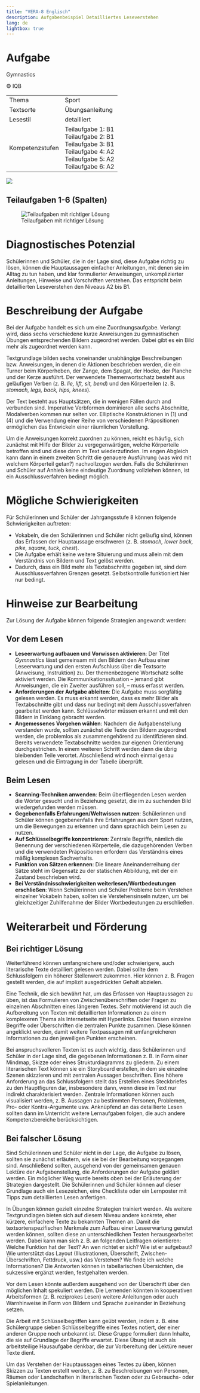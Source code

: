 ```yaml
---
title: "VERA-8 Englisch"
description: Aufgabenbeispiel Detailliertes Leseverstehen
lang: de
lightbox: true
---
```


# Aufgabe

:::{.task-header}
Gymnastics

&copy; IQB
:::

::: {.grid}

:::{.g-col-xl-5 .g-col-12}

```{=html}
<table class="task-properties">
  <tbody>
    <tr>
      <td>Thema</td>
      <td>Sport</td>
    </tr>
    <tr>
      <td>Textsorte</td>
      <td>Übungsanleitung</td>
    </tr>
    <tr>
      <td>Lesestil</td>
      <td>detailliert</td>
    </tr>
    <tr>
      <td>Kompetenzstufen</td>
      <td>
        Teilaufgabe 1: B1<br/>
        Teilaufgabe 2: B1<br/>
        Teilaufgabe 3: B1<br/>
        Teilaufgabe 4: A2<br/>
        Teilaufgabe 5: A2<br/>
        Teilaufgabe 6: A2
      </td>
    </tr>
  </tbody>
</table>
```
:::

:::{.g-col-xl-7 .g-col-12}

![](gymnastics1.jpg){group="task-img"}

:::

:::

## Teilaufgaben 1-6 (Spalten)

![Teilaufgaben mit richtiger Lösung](gymnastics2.jpg){group="task-img"}

# Diagnostisches Potenzial

Schülerinnen und Schüler, die in der Lage sind, diese Aufgabe richtig zu lösen, können die Hauptaussagen einfacher Anleitungen, mit denen sie im Alltag zu tun haben, und klar formulierter Anweisungen, unkomplizierter Anleitungen, Hinweise und Vorschriften verstehen. Das entspricht beim detaillierten Leseverstehen den Niveaus A2 bis B1.

# Beschreibung der Aufgabe

Bei der Aufgabe handelt es sich um eine Zuordnungsaufgabe. Verlangt wird, dass sechs verschiedene kurze Anweisungen zu gymnastischen Übungen entsprechenden Bildern zugeordnet werden. Dabei gibt es ein Bild mehr als zugeordnet werden kann.

Textgrundlage bilden sechs voneinander unabhängige Beschreibungen bzw. Anweisungen, in denen die Aktionen beschrieben werden, die ein Turner beim Körperheben, der Zange, dem Spagat, der Hocke, der Planche und der Kerze ausführt. Der verwendete Themenwortschatz besteht aus geläufigen Verben (z. B. *lie, lift, sit, bend*) und den Körperteilen (z. B. *stomach, legs, back, hips, knees*).

Der Text besteht aus Hauptsätzen, die in wenigen Fällen durch and verbunden sind. Imperative Verbformen dominieren alle sechs Abschnitte, Modalverben kommen nur selten vor. Elliptische Konstruktionen in (1) und (4) und die Verwendung einer Reihe von verschiedenen Präpositionen ermöglichen das Entwickeln einer räumlichen Vorstellung.

Um die Anweisungen korrekt zuordnen zu können, reicht es häufig, sich zunächst mit Hilfe der Bilder zu vergegenwärtigen, welche Körperteile betroffen sind und diese dann im Text wiederzufinden. Im engen Abgleich kann dann in einem zweiten Schritt die genauere Ausführung (was wird mit welchem Körperteil getan?) nachvollzogen werden. Falls die Schülerinnen und Schüler auf Anhieb keine eindeutige Zuordnung vollziehen können, ist ein Ausschlussverfahren bedingt möglich.

# Mögliche Schwierigkeiten

Für Schülerinnen und Schüler der Jahrgangsstufe 8 können folgende Schwierigkeiten auftreten:

* Vokabeln, die den Schülerinnen und Schüler nicht geläufig sind, können das Erfassen der Hauptaussage erschweren (z. B. *stomach, lower back, pike, square, tuck, chest*).
* Die Aufgabe erhält keine weitere Situierung und muss allein mit dem Verständnis von Bildern und Text gelöst werden.
* Dadurch, dass ein Bild mehr als Textabschnitte gegeben ist, sind dem Ausschlussverfahren Grenzen gesetzt. Selbstkontrolle funktioniert hier nur bedingt.

# Hinweise zur Bearbeitung

Zur Lösung der Aufgabe können folgende Strategien angewandt werden:

## Vor dem Lesen

* **Leseerwartung aufbauen und Vorwissen aktivieren**: Der Titel *Gymnastics* lässt gemeinsam mit den Bildern den Aufbau einer Leseerwartung und den ersten Aufschluss über die Textsorte (Anweisung, Instruktion) zu. Der themenbezogene Wortschatz sollte aktiviert werden. Die Kommunikationssituation – jemand gibt Anweisungen, die ein Zweiter ausführen soll, – muss erfasst werden.
* **Anforderungen der Aufgabe ableiten**: Die Aufgabe muss sorgfältig gelesen werden. Es muss erkannt werden, dass es mehr Bilder als Textabschnitte gibt und dass nur bedingt mit dem Ausschlussverfahren gearbeitet werden kann. Schlüsselwörter müssen erkannt und mit den Bildern in Einklang gebracht werden.
* **Angemessenes Vorgehen wählen**: Nachdem die Aufgabenstellung verstanden wurde, sollten zunächst die Texte den Bildern zugeordnet werden, die problemlos als zusammengehörend zu identifizieren sind. Bereits verwendete Textabschnitte werden zur eigenen Orientierung durchgestrichen. In einem weiteren Schritt werden dann die übrig bleibenden Teile verortet. Abschließend wird noch einmal genau gelesen und die Eintragung in der Tabelle überprüft.
 
## Beim Lesen

* **Scanning-Techniken anwenden**: Beim überfliegenden Lesen werden die Wörter gesucht und in Beziehung gesetzt, die im zu suchenden Bild wiedergefunden werden müssen.
* **Gegebenenfalls Erfahrungen/Weltwissen nutzen**: Schülerinnen und Schüler können gegebenenfalls ihre Erfahrungen aus dem Sport nutzen, um die Bewegungen zu erkennen und dann sprachlich beim Lesen zu nutzen.
* **Auf Schlüsselbegriffe konzentrieren**: Zentrale Begriffe, nämlich die Benennung der verschiedenen Körperteile, die dazugehörenden Verben und die verwendeten Präpositionen erfordern das Verständnis eines mäßig komplexen Sachverhalts.
* **Funktion von Sätzen erkennen**: Die lineare Aneinanderreihung der Sätze steht im Gegensatz zu der statischen Abbildung, mit der ein Zustand beschrieben wird.
* **Bei Verständnisschwierigkeiten weiterlesen/Wortbedeutungen erschließen**: Wenn Schülerinnen und Schüler Probleme beim Verstehen einzelner Vokabeln haben, sollten sie Verstehensinseln nutzen, um bei gleichzeitiger Zuhilfenahme der Bilder Wortbedeutungen zu erschließen.

# Weiterarbeit und Förderung

## Bei richtiger Lösung

Weiterführend können umfangreichere und/oder schwierigere, auch literarische Texte detailliert gelesen werden. Dabei sollte dem Schlussfolgern ein höherer Stellenwert zukommen. Hier können z. B. Fragen gestellt werden, die auf implizit ausgedrückten Gehalt abzielen.

Eine Technik, die sich bewährt hat, um das Erfassen von Hauptaussagen zu üben, ist das Formulieren von Zwischenüberschriften oder Fragen zu einzelnen Abschnitten eines längeren Textes. Sehr motivierend ist auch die Aufbereitung von Texten mit detaillierten Informationen zu einem komplexeren Thema als Internetseite mit Hyperlinks. Dabei fassen einzelne Begriffe oder Überschriften die zentralen Punkte zusammen. Diese können angeklickt werden, damit weitere Textpassagen mit umfangreicheren Informationen zu den jeweiligen Punkten erscheinen.

Bei anspruchsvolleren Texten ist es auch wichtig, dass Schülerinnen und Schüler in der Lage sind, die gegebenen Informationen z. B. in Form einer Mindmap, Skizze oder eines Strukturdiagramms zu gliedern. Zu einem literarischen Text können sie ein Storyboard erstellen, in dem sie einzelne Szenen skizzieren und mit zentralen Aussagen beschriften. Eine höhere Anforderung an das Schlussfolgern stellt das Erstellen eines Steckbriefes zu den Hauptfiguren dar, insbesondere dann, wenn diese im Text nur indirekt charakterisiert werden. Zentrale Informationen können auch visualisiert werden, z. B. Aussagen zu bestimmten Personen, Problemen, Pro- oder Kontra-Argumente usw. Anknüpfend an das detaillierte Lesen sollten dann im Unterricht weitere Lernaufgaben folgen, die auch andere Kompetenzbereiche berücksichtigen.

## Bei falscher Lösung

Sind Schülerinnen und Schüler nicht in der Lage, die Aufgabe zu lösen, sollten sie zunächst erläutern, wie sie bei der Bearbeitung vorgegangen sind. Anschließend sollten, ausgehend von der gemeinsamen genauen Lektüre der Aufgabenstellung, die Anforderungen der Aufgabe geklärt werden. Ein möglicher Weg wurde bereits oben bei der Erläuterung der Strategien dargestellt. Die Schülerinnen und Schüler können auf dieser Grundlage auch ein Lesezeichen, eine Checkliste oder ein Lernposter mit Tipps zum detaillierten Lesen anfertigen.

In Übungen können gezielt einzelne Strategien trainiert werden. Als weitere Textgrundlagen bieten sich auf diesem Niveau andere konkrete, eher kürzere, einfachere Texte zu bekannten Themen an. Damit die textsortenspezifischen Merkmale zum Aufbau einer Leseerwartung genutzt werden können, sollten diese an unterschiedlichen Texten herausgearbeitet werden. Dabei kann man sich z. B. an folgenden Leitfragen orientieren: Welche Funktion hat der Text? An wen richtet er sich? Wie ist er aufgebaut? Wie unterstützt das Layout (Illustrationen, Überschrift, Zwischen-Überschriften, Fettdruck, usw.) das Verstehen? Wo finde ich welche Informationen? Die Antworten können in tabellarischen Übersichten, die sukzessive ergänzt werden, festgehalten werden.

Vor dem Lesen könnte außerdem ausgehend von der Überschrift über den möglichen Inhalt spekuliert werden. Die Lernenden könnten in kooperativen Arbeitsformen (z. B. reziprokes Lesen) weitere Anleitungen oder auch Warnhinweise in Form von Bildern und Sprache zueinander in Beziehung setzen.

Die Arbeit mit Schlüsselbegriffen kann geübt werden, indem z. B. eine Schülergruppe sieben Schlüsselbegriffe eines Textes notiert, der einer anderen Gruppe noch unbekannt ist. Diese Gruppe formuliert dann Inhalte, die sie auf Grundlage der Begriffe erwartet. Diese Übung ist auch als arbeitsteilige Hausaufgabe denkbar, die zur Vorbereitung der Lektüre neuer Texte dient.

Um das Verstehen der Hauptaussagen eines Textes zu üben, können Skizzen zu Texten erstellt werden, z. B. zu Beschreibungen von Personen, Räumen oder Landschaften in literarischen Texten oder zu Gebrauchs- oder Spielanleitungen.
